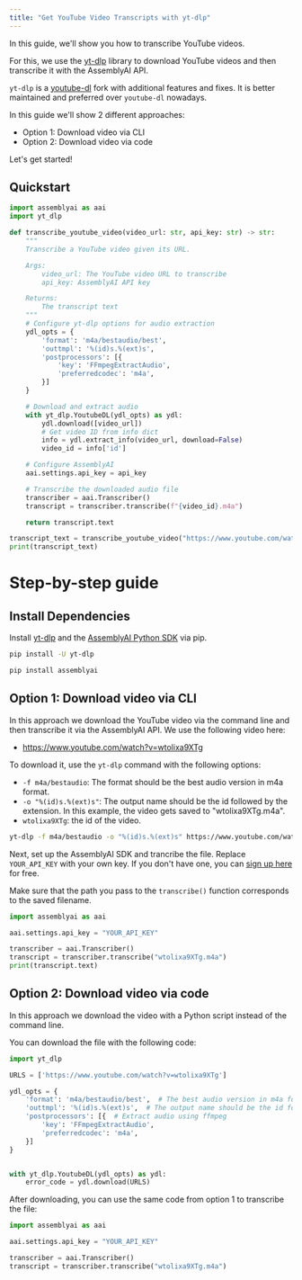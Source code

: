 ```yaml
---
title: "Get YouTube Video Transcripts with yt-dlp"
---
```


In this guide, we'll show you how to transcribe YouTube videos.

For this, we use the [yt-dlp](https://github.com/yt-dlp/yt-dlp) library to download YouTube videos and then transcribe it with the AssemblyAI API.

`yt-dlp` is a [youtube-dl](https://github.com/ytdl-org/youtube-dl) fork with additional features and fixes. It is better maintained and preferred over `youtube-dl` nowadays.

In this guide we'll show 2 different approaches:

- Option 1: Download video via CLI
- Option 2: Download video via code

Let's get started!

## Quickstart

```python
import assemblyai as aai
import yt_dlp

def transcribe_youtube_video(video_url: str, api_key: str) -> str:
    """
    Transcribe a YouTube video given its URL.

    Args:
        video_url: The YouTube video URL to transcribe
        api_key: AssemblyAI API key

    Returns:
        The transcript text
    """
    # Configure yt-dlp options for audio extraction
    ydl_opts = {
        'format': 'm4a/bestaudio/best',
        'outtmpl': '%(id)s.%(ext)s',
        'postprocessors': [{
            'key': 'FFmpegExtractAudio',
            'preferredcodec': 'm4a',
        }]
    }

    # Download and extract audio
    with yt_dlp.YoutubeDL(ydl_opts) as ydl:
        ydl.download([video_url])
        # Get video ID from info dict
        info = ydl.extract_info(video_url, download=False)
        video_id = info['id']

    # Configure AssemblyAI
    aai.settings.api_key = api_key

    # Transcribe the downloaded audio file
    transcriber = aai.Transcriber()
    transcript = transcriber.transcribe(f"{video_id}.m4a")

    return transcript.text

transcript_text = transcribe_youtube_video("https://www.youtube.com/watch?v=wtolixa9XTg", "YOUR-API-KEY")
print(transcript_text)
```

# Step-by-step guide

## Install Dependencies

Install [yt-dlp](https://github.com/yt-dlp/yt-dlp) and the [AssemblyAI Python SDK](https://github.com/AssemblyAI/assemblyai-python-sdk) via pip.

```bash
pip install -U yt-dlp
```

```bash
pip install assemblyai
```

## Option 1: Download video via CLI

In this approach we download the YouTube video via the command line and then transcribe it via the AssemblyAI API. We use the following video here:

- https://www.youtube.com/watch?v=wtolixa9XTg

To download it, use the `yt-dlp` command with the following options:

- `-f m4a/bestaudio`: The format should be the best audio version in m4a format.
- `-o "%(id)s.%(ext)s"`: The output name should be the id followed by the extension. In this example, the video gets saved to "wtolixa9XTg.m4a".
- `wtolixa9XTg`: the id of the video.

```bash
yt-dlp -f m4a/bestaudio -o "%(id)s.%(ext)s" https://www.youtube.com/watch?v=wtolixa9XTg
```

Next, set up the AssemblyAI SDK and trancribe the file. Replace `YOUR_API_KEY` with your own key. If you don't have one, you can [sign up here](https://assemblyai.com/dashboard/signup) for free.

Make sure that the path you pass to the `transcribe()` function corresponds to the saved filename.

```python
import assemblyai as aai

aai.settings.api_key = "YOUR_API_KEY"

transcriber = aai.Transcriber()
transcript = transcriber.transcribe("wtolixa9XTg.m4a")
print(transcript.text)
```

## Option 2: Download video via code

In this approach we download the video with a Python script instead of the command line.

You can download the file with the following code:

```python
import yt_dlp

URLS = ['https://www.youtube.com/watch?v=wtolixa9XTg']

ydl_opts = {
    'format': 'm4a/bestaudio/best',  # The best audio version in m4a format
    'outtmpl': '%(id)s.%(ext)s',  # The output name should be the id followed by the extension
    'postprocessors': [{  # Extract audio using ffmpeg
        'key': 'FFmpegExtractAudio',
        'preferredcodec': 'm4a',
    }]
}


with yt_dlp.YoutubeDL(ydl_opts) as ydl:
    error_code = ydl.download(URLS)
```

After downloading, you can use the same code from option 1 to transcribe the file:

```python
import assemblyai as aai

aai.settings.api_key = "YOUR_API_KEY"

transcriber = aai.Transcriber()
transcript = transcriber.transcribe("wtolixa9XTg.m4a")
```
